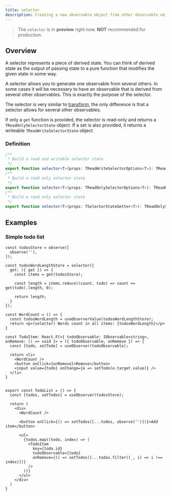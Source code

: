 ```yaml
---
title: selector
description: Creating a new observable object from other observable objects or list of observable objects
---
```


> The `selector` is in **preview** right now. **NOT** recommended for production.

## Overview

A selector represents a piece of derived state.
You can think of derived state as the output of passing state to a pure function that modifies the given state in some way.

A selector allows you to generate one observable from several others.
In some cases it will be necessary to have an observable that is derived from several other observables.
This is exactly the purpose of the selector.

The selector is very similar to [transform](/state/transform), the only difference is that a selector allows for several other observables.

If only a `get` function is provided, the selector is read-only and returns a `TReadOnlySelectorState` object.
If a set is also provided, it returns a writeable `TReadWriteSelectorState` object.

### Definition

```ts
/**
 * Build a read and writable selector state
 */
export function selector<T>(props: TReadWriteSelectorOptions<T>): TReadWriteSelectorState<T>;
/**
 * Build a read only selector state
 */
export function selector<T>(props: TReadOnlySelectorOptions<T>): TReadOnlySelectorState<T>;
/**
 * Build a read only selector state
 */
export function selector<T>(props: TSelectorStateGetter<T>): TReadOnlySelectorState<T>;
```

## Examples

### Simple todo list

```tsx lineNumbers highlight={5-13,16}
const todosStore = observe([
  observe(''),
]);

const todosWordLengthStore = selector({
  get: ({ get }) => {
    const items = get(todosStore);

    const length = items.reduce((count, todo) => count += get(todo).length, 0);

    return length;
  }
});

const WordCount = () => {
  const todosWordLength = useObserverValue(todosWordLengthStore);
  return <p>(selector) Words count in all items: {todosWordLength}</p>
}

const TodoItem: React.FC<{ todoObservable: IObservable<string>, onRemove: () => void }> = ({ todoObservable, onRemove }) => {
  const [todo, setTodo] = useObserver(todoObservable);

  return <li>
    <WordCount />
    <button onClick={onRemove}>Remove</button>
    <input value={todo} onChange={e => setTodo(e.target.value)} />
  </li>
}


export const TodoList = () => {
  const [todos, setTodos] = useObserver(todosStore);

  return (
    <div>
      <WordCount />

      <button onClick={() => setTodos([...todos, observe('')])}>Add item</button>

      <ul>
        {todos.map((todo, index) => (
          <TodoItem
            key={todo.id}
            todoObservable={todo}
            onRemove={() => setTodos([...todos.filter((_, i) => i !== index)])}
          />
        ))}
      </ul>
    </div>
  )
}
```
